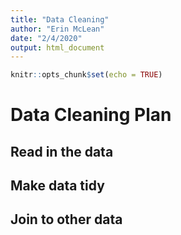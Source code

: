 ```yaml
---
title: "Data Cleaning"
author: "Erin McLean"
date: "2/4/2020"
output: html_document
---
```


```r
knitr::opts_chunk$set(echo = TRUE)
```

# **Data Cleaning Plan**

## Read in the data

## Make data tidy

## Join to other data